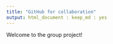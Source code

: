 ```yaml
---
title: "GitHub for collaboration"
output: html_document : keep_md : yes
---
```


Welcome to the group project!
